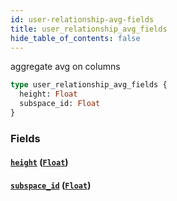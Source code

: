 ```yaml
---
id: user-relationship-avg-fields
title: user_relationship_avg_fields
hide_table_of_contents: false
---
```


aggregate avg on columns

```graphql
type user_relationship_avg_fields {
  height: Float
  subspace_id: Float
}
```

### Fields

#### [`height`](#) ([`Float`](/07-graphql/scalars/float))

#### [`subspace_id`](#) ([`Float`](/07-graphql/scalars/float))
